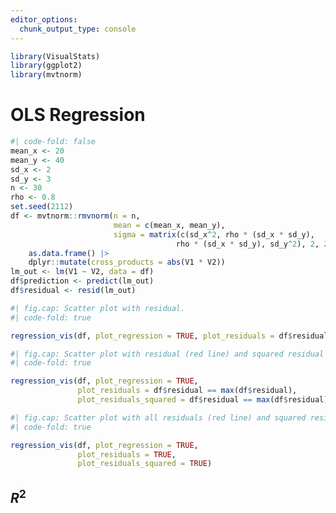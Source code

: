 ```yaml
---
editor_options:
  chunk_output_type: console
---
```


```r
library(VisualStats)
library(ggplot2)
library(mvtnorm)
```

# OLS Regression {#sec-regression}

```r
#| code-fold: false
mean_x <- 20
mean_y <- 40
sd_x <- 2
sd_y <- 3
n <- 30
rho <- 0.8
set.seed(2112)
df <- mvtnorm::rmvnorm(n = n,
					   mean = c(mean_x, mean_y),
					   sigma = matrix(c(sd_x^2, rho * (sd_x * sd_y),
					   				 rho * (sd_x * sd_y), sd_y^2), 2, 2)) |>
	as.data.frame() |>
	dplyr::mutate(cross_products = abs(V1 * V2))
lm_out <- lm(V1 ~ V2, data = df)
df$prediction <- predict(lm_out)
df$residual <- resid(lm_out)
```

```r
#| fig.cap: Scatter plot with residual.
#| code-fold: true

regression_vis(df, plot_regression = TRUE, plot_residuals = df$residual == max(df$residual))
```


```r
#| fig.cap: Scatter plot with residual (red line) and squared residual (green squares).
#| code-fold: true

regression_vis(df, plot_regression = TRUE,
			   plot_residuals = df$residual == max(df$residual),
			   plot_residuals_squared = df$residual == max(df$residual))
```


```r
#| fig.cap: Scatter plot with all residuals (red line) and squared residuals (green squares).
#| code-fold: true

regression_vis(df, plot_regression = TRUE,
			   plot_residuals = TRUE,
			   plot_residuals_squared = TRUE)
```

## $R^2$



